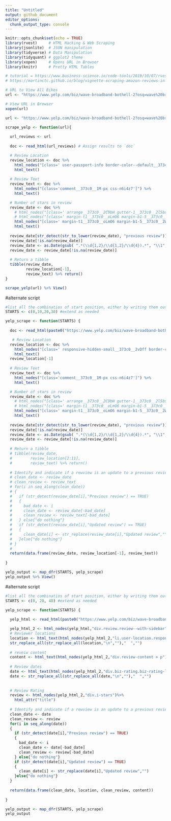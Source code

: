 ---
title: "Untitled"
output: github_document
editor_options: 
  chunk_output_type: console
---

```{r setup, include=FALSE}
knitr::opts_chunk$set(echo = TRUE)
library(rvest)     # HTML Hacking & Web Scraping
library(jsonlite)  # JSON manipulation
library(tidyverse) # Data Manipulation
library(tidyquant) # ggplot2 theme
library(xopen)     # Opens URL in Browser
library(knitr)     # Pretty HTML Tables

# tutorial = https://www.business-science.io/code-tools/2019/10/07/rvest-web-scraping.html
# https://martinctc.github.io/blog/vignette-scraping-amazon-reviews-in-r/
```

```{r}
# URL to View All Bikes
url <- "https://www.yelp.com/biz/wave-broadband-bothell-2?osq=wave%20broadband&sort_by=date_desc"  
```

```{r}
# View URL in Browser
xopen(url)
```

```{r}
url <- "https://www.yelp.com/biz/wave-broadband-bothell-2?osq=wave%20broadband&start=10&sort_by=date_desc"

scrape_yelp <- function(url){
  
  url_reviews <- url
  
  doc <- read_html(url_reviews) # Assign results to `doc`

  # Review Location
  review_location <- doc %>% 
    html_nodes("[class=' user-passport-info border-color--default__373c0__2oFDT']") %>%
    html_text()
  
  # Review Text
  review_text <- doc %>% 
    html_nodes("[class='comment__373c0__1M-px css-n6i4z7']") %>%
    html_text()

  # Number of stars in review
  review_date <- doc %>%
    # html_nodes("[class=' arrange__373c0__2C9bH gutter-1__373c0__2l5bx vertical-align-middle__373c0__1SDTo border-color--default__373c0__3-ifU']") %>%
    # html_nodes("[class=' margin-t1__373c0__oLmO6 margin-b1-5__373c0__2Wblx border-color--default__373c0__3-ifU']") %>%
    html_nodes("[class=' margin-t1__373c0__oLmO6 margin-b1-5__373c0__2Wblx border-color--default__373c0__3-ifU']") %>%
    html_text()
  
  review_date[str_detect(str_to_lower(review_date), "previous review")] <- NA
  review_date[!is.na(review_date)]
  review_date <- as.Date(gsub( ".*(\\d{1,2}/\\d{1,2}/\\d{4}).*", "\\1", review_date), format="%m/%d/%Y") 
  review_date <- review_date[!is.na(review_date)]
  
  # Return a tibble
  tibble(review_date,
         review_location[-1],
         review_text) %>% return()
}
```

```{r}
scrape_yelp(url) %>% View()
```

#alternate script
```{r}
#list all the combinatios of start position, either by writing them out or through a loop of some kind
STARTS <- c(0,10,20,30) #extend as needed

yelp_scrape <- function(STARTS) {
  
  doc <- read_html(paste0("https://www.yelp.com/biz/wave-broadband-bothell-2?osq=wave%20broadband&start=", STARTS))

   # Review Location
  review_location <- doc %>% 
    html_nodes("[class=' responsive-hidden-small__373c0__2vDff border-color--default__373c0__3-ifU']") %>%
    html_text()
  review_location[-1]
  
  # Review Text
  review_text <- doc %>% 
    html_nodes("[class='comment__373c0__1M-px css-n6i4z7']") %>%
    html_text()

  # Number of stars in review
  review_date <- doc %>%
    # html_nodes("[class=' arrange__373c0__2C9bH gutter-1__373c0__2l5bx vertical-align-middle__373c0__1SDTo border-color--default__373c0__3-ifU']") %>%
    # html_nodes("[class=' margin-t1__373c0__oLmO6 margin-b1-5__373c0__2Wblx border-color--default__373c0__3-ifU']") %>%
    html_nodes("[class=' margin-t1__373c0__oLmO6 margin-b1-5__373c0__2Wblx border-color--default__373c0__3-ifU']") %>%
    html_text()
  
  review_date[str_detect(str_to_lower(review_date), "previous review")] <- NA
  review_date[!is.na(review_date)]
  review_date <- as.Date(gsub( ".*(\\d{1,2}/\\d{1,2}/\\d{4}).*", "\\1", review_date), format="%m/%d/%Y")
  review_date <- review_date[!is.na(review_date)]
  
  # Return a tibble
  # tibble(review_date,
  #        review_location[2:11],
  #        review_text) %>% return()
  
  # Identify and indicate if a rewview is an update to a previous review
  # clean_date <- review_date
  # clean_review <- review_text
  # for(i in seq_along(clean_date))
  # {
  #   if (str_detect(review_date[i],"Previous review") == TRUE)
  #   {
  #     bad_date <- i
  #     clean_date <- review_date[-bad_date]
  #     clean_review <- review_text[-bad_date]
  #   } else{"do nothing"}
  #   if (str_detect(review_date[i],"Updated review") == TRUE)
  #   {
  #     clean_date[i] <- str_replace(review_date[i],"Updated review","")
  #   }else{"do nothing"}
  # }
  # 
  return(data.frame(review_date, review_location[-1], review_text))
  
}

yelp_output <- map_dfr(STARTS, yelp_scrape)
yelp_output %>% View()
```











#alternate script
```{r}
#list all the combinatios of start position, either by writing them out or through a loop of some kind
STARTS <- c(0, 20, 40) #extend as needed

yelp_scrape <- function(STARTS) {
  
  yelp_html <- read_html(paste0("https://www.yelp.com/biz/wave-broadband-bothell-2?osq=wave%20broadband&start=", STARTS),"div.review-list")

  yelp_html_2 <- html_nodes(yelp_html,"div.review.review--with-sidebar")
  # Reviewer locations
  location <- html_text(html_nodes(yelp_html_2,"li.user-location.responsive-hidden-small"))
  str_replace_all(str_replace_all(location,"\n",""),"  ","")
  
  # reveiw content
  content <- html_text(html_nodes(yelp_html_2,"div.review-content > p"))
  
  # Review dates
  date <- html_text(html_nodes(yelp_html_2,"div.biz-rating.biz-rating-large.clearfix > span"))
  date <- str_replace_all(str_replace_all(date,"\n",""),"  ","")
  
  
  # Review Rating
  review <- html_nodes(yelp_html_2,"div.i-stars")%>% 
    html_attr("title")
  
  # Identify and indicate if a rewview is an update to a previous review
  clean_date <- date
  clean_review <- review
  for(i in seq_along(date))
  {
    if (str_detect(date[i],"Previous review") == TRUE)
    {
      bad_date <- i
      clean_date <- date[-bad_date]
      clean_review <- review[-bad_date]
    } else{"do nothing"}
    if (str_detect(date[i],"Updated review") == TRUE)
    {
      clean_date[i] <- str_replace(date[i],"Updated review","")
    }else{"do nothing"}
  } 
  
  return(data.frame(clean_date, location, clean_review, content))
  
}

yelp_output <- map_dfr(STARTS, yelp_scrape)
yelp_output
```

